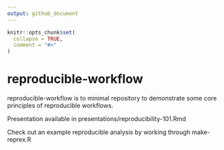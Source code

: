 ```yaml
---
output: github_document
---
```


<!-- README.md is generated from README.Rmd. Please edit that file -->

```r
knitr::opts_chunk$set(
  collapse = TRUE,
  comment = "#>"
)
```

# reproducible-workflow

<!-- badges: start -->
<!-- badges: end -->

reproducible-workflow is to minimal repository to demonstrate some core principles of reproducible workflows. 

Presentation available in presentations/reproducibility-101.Rmd

Check out an example reproducible analysis by working through make-reprex.R



